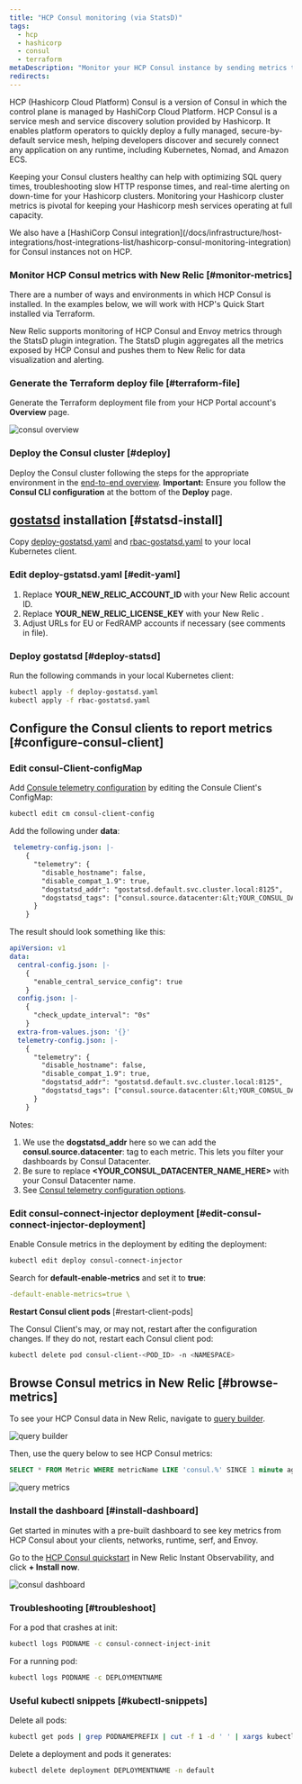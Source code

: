 ```yaml
---
title: "HCP Consul monitoring (via StatsD)"
tags:
  - hcp
  - hashicorp
  - consul
  - terraform
metaDescription: "Monitor your HCP Consul instance by sending metrics to New Relic via Statsd"
redirects: 
---
```






HCP (Hashicorp Cloud Platform) Consul is a version of Consul in which the control plane is managed by HashiCorp Cloud Platform. HCP Consul is a service mesh and service discovery solution provided by Hashicorp. It enables platform operators to quickly deploy a fully managed, secure-by-default service mesh, helping developers discover and securely connect any application on any runtime, including Kubernetes, Nomad, and Amazon ECS.

Keeping your Consul clusters healthy can help with optimizing SQL query times, troubleshooting slow HTTP response times, and real-time alerting on down-time for your Hashicorp clusters. Monitoring your Hashicorp cluster metrics is pivotal for keeping your Hashicorp mesh services operating at full capacity.

<Callout variant="tip">
We also have a [HashiCorp Consul integration](/docs/infrastructure/host-integrations/host-integrations-list/hashicorp-consul-monitoring-integration) for Consul instances not on HCP.  
</Callout>

### Monitor HCP Consul metrics with New Relic [#monitor-metrics]

There are a number of ways and environments in which HCP Consul is installed. In the examples below, we will work with HCP's Quick Start installed via Terraform.

New Relic supports monitoring of HCP Consul and Envoy metrics through the StatsD plugin integration. The StatsD plugin aggregates all the metrics exposed by HCP Consul and pushes them to New Relic for data visualization and alerting.

### Generate the Terraform deploy file [#terraform-file]

Generate the Terraform deployment file from your HCP Portal account's **Overview** page.

<img
  title="consul overview"
  alt="consul overview"
  src={infrastructureConsulOverview}
/>

### Deploy the Consul cluster [#deploy]

Deploy the Consul cluster following the steps for the appropriate environment in the [end-to-end overview](https://learn.hashicorp.com/tutorials/cloud/consul-end-to-end-overview). **Important:** Ensure you follow the **Consul CLI configuration** at the bottom of the **Deploy** page.

## [gostatsd](https://github.com/atlassian/gostatsd) installation [#statsd-install]

Copy [deploy-gostatsd.yaml](https://github.com/newrelic-experimental/hashicorp-quickstart-annex/blob/main/hcp-consul/deploy-gostatsd.yaml) and [rbac-gostatsd.yaml](https://github.com/newrelic-experimental/hashicorp-quickstart-annex/blob/main/hcp-consul/rbac-gostatsd.yaml) to your local Kubernetes client.

### Edit deploy-gstatsd.yaml [#edit-yaml]

1. Replace **YOUR_NEW_RELIC_ACCOUNT_ID** with your New Relic account ID.
2. Replace **YOUR_NEW_RELIC_LICENSE_KEY** with your New Relic <InlinePopover type="licenseKey" />.
3. Adjust URLs for EU or FedRAMP accounts if necessary (see comments in file).

### Deploy gostatsd [#deploy-statsd]

Run the following commands in your local Kubernetes client:

```bash
kubectl apply -f deploy-gostatsd.yaml
kubectl apply -f rbac-gostatsd.yaml
```

## Configure the Consul clients to report metrics [#configure-consul-client]

### Edit consul-Client-configMap

Add [Consule telemetry configuration](https://www.consul.io/docs/agent/telemetry) by editing the Consule Client's ConfigMap:

```bash
kubectl edit cm consul-client-config
```

Add the following under **data**:

```yaml
 telemetry-config.json: |-
    {   
      "telemetry": {
        "disable_hostname": false,
        "disable_compat_1.9": true,
        "dogstatsd_addr": "gostatsd.default.svc.cluster.local:8125",
        "dogstatsd_tags": ["consul.source.datacenter:&lt;YOUR_CONSUL_DATACENTER_NAME_HERE&gt;"]
      }   
    }  

```

The result should look something like this:

```yaml
apiVersion: v1
data:
  central-config.json: |-
    {   
      "enable_central_service_config": true
    }   
  config.json: |-
    {   
      "check_update_interval": "0s"
    }   
  extra-from-values.json: '{}'
  telemetry-config.json: |-
    {   
      "telemetry": {
        "disable_hostname": false,
        "disable_compat_1.9": true,
        "dogstatsd_addr": "gostatsd.default.svc.cluster.local:8125",
        "dogstatsd_tags": ["consul.source.datacenter:&lt;YOUR_CONSUL_DATACENTER_NAME_HERE&gt;"]
      }   
    }  

```

Notes: 

1. We use the **dogstatsd_addr** here so we can add the **consul.source.datacenter**: tag to each metric. This lets you filter your dashboards by Consul Datacenter.
2. Be sure to replace **&lt;YOUR_CONSUL_DATACENTER_NAME_HERE&gt;** with your Consul Datacenter name.
3. See [Consul telemetry configuration options](https://www.consul.io/docs/agent/config/config-files#telemetry).

### Edit consul-connect-injector deployment [#edit-consul-connect-injector-deployment]

Enable Consule metrics in the deployment by editing the deployment:

```bash
kubectl edit deploy consul-connect-injector
```

Search for **default-enable-metrics** and set it to **true**:

```yaml
-default-enable-metrics=true \
```

**Restart Consul client pods** [#restart-client-pods]

The Consul Client's may, or may not, restart after the configuration changes. If they do not, restart each Consul client pod:

```bash
kubectl delete pod consul-client-<POD_ID> -n <NAMESPACE>
```

## Browse Consul metrics in New Relic [#browse-metrics]

To see your HCP Consul data in New Relic, navigate to [query builder](https://docs.newrelic.com/docs/query-your-data/explore-query-data/query-builder/introduction-query-builder/).

<img
  title="query builder"
  alt="query builder"
  src={infrastructureQueryBuilder}
/>

Then, use the query below to see HCP Consul metrics:

```SQL
SELECT * FROM Metric WHERE metricName LIKE 'consul.%' SINCE 1 minute ago
```

<img
  title="query metrics"
  alt="query metrics"
  src={infrastructureQueryMetrics}
/>

### Install the dashboard [#install-dashboard]

Get started in minutes with a pre-built dashboard to see key metrics from HCP Consul about your clients, networks, runtime, serf, and Envoy.

Go to the [HCP Consul quickstart](https://newrelic.com/instant-observability/hcp-consul) in New Relic Instant Observability, and click **+ Install now**.

<img
  title="consul dashboard"
  alt="consul dashboard"
  src={infrastructureConsulDashboard}
/>

### Troubleshooting [#troubleshoot]

For a pod that crashes at init:

```bash
kubectl logs PODNAME -c consul-connect-inject-init
```

For a running pod:
```bash
kubectl logs PODNAME -c DEPLOYMENTNAME
```

### Useful kubectl snippets [#kubectl-snippets]

Delete all pods:

```bash
kubectl get pods | grep PODNAMEPREFIX | cut -f 1 -d ' ' | xargs kubectl delete pods
```

Delete a deployment and pods it generates:

```bash
kubectl delete deployment DEPLOYMENTNAME -n default
```
